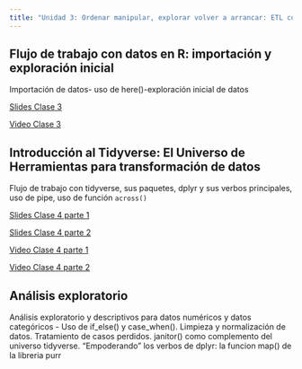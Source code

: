 ```yaml
---
title: "Unidad 3: Ordenar manipular, explorar volver a arrancar: ETL con tidyverse" 
---
```


## Flujo de trabajo con datos en R: importación y exploración inicial

Importación de datos- uso de here()-exploración inicial de datos


:::: slide-deck

::: slides
[Slides Clase 3](materiales/slides/clase_3.qmd)
:::

::: video
[Video Clase 3]()
:::

::::

## Introducción al Tidyverse: El Universo de Herramientas para transformación de datos

Flujo de trabajo con tidyverse, sus paquetes, dplyr y sus verbos principales, uso de pipe, uso de función `across()`

:::: slide-deck

::: slides
[Slides Clase 4 parte 1](materiales/slides/clase_4_parte_1.qmd)
:::

::: slides
[Slides Clase 4 parte 2](materiales/slides/clase_4_parte_2.qmd)
:::

::: video
[Video Clase 4 parte 1]()
:::

::: video
[Video Clase 4 parte 2]()
:::

::::


## Análisis exploratorio

Análisis exploratorio y descriptivos para datos numéricos y datos categóricos - Uso de if_else() y case_when(). 
Limpieza y normalización de datos. Tratamiento de casos perdidos. 
janitor() como complemento del universo tidyverse. "Empoderando" los verbos de dplyr: la funcion map() de la libreria purr
